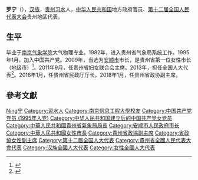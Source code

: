 {{Otheruses|罗宁}}
'''罗宁'''（{{bd|1959年|7月||catIdx=Luo罗}}），[[汉族|汉族]]，[[贵州省|贵州]][[习水县|习水]]人，[[中华人民共和国|中华人民共和国]]地方政府官员、[[第十二届全国人民代表大会|第十二届全国人民代表大会]]贵州地区代表。

== 生平 ==
毕业于[[南京气象学院|南京气象学院]]大气物理专业。1982年，进入贵州省气象局系统工作。1995年1月，加入中国共产党。2009年，当选为[[安顺市|安顺市]]市长，是贵州省第一位女性市长（地级市）<ref>{{Cite web |url=http://www.gz.xinhuanet.com/zfpd/2009-03/31/content_16114950.htm |title=罗宁当选市人民政府市长，接受记者采访 |access-date=2015-05-01 |archive-date=2016-03-04 |archive-url=https://web.archive.org/web/20160304194355/http://www.gz.xinhuanet.com/zfpd/2009-03/31/content_16114950.htm |dead-url=no }}</ref>。2011年9月，任贵州省妇女联合会主席。2013年，担任全国人大代表<ref>{{cite news|title=全国人大代表信息-罗宁|url=http://210.82.31.1:8084/delegate/viewDelegate.action?dbid=122288|accessdate=2013-04-05|newspaper=全国人大网|archive-url=https://web.archive.org/web/20160913013315/http://www.npc.gov.cn/delegate/viewDelegate.action?dbid=122288|archive-date=2016-09-13|dead-url=yes}}</ref>。2016年1月，任贵州省民政厅厅长。2018年1月，任贵州省政协副主席。

== 參考文獻 ==
{{Reflist|2}}

{{贵州省领导人}}
{{中华全国妇女联合会第十一届执行委员会}}

{{Authority control}}
{{DEFAULTSORT:Luo罗}}
[[Category:罗姓|Ning宁]]
[[Category:習水人|Category:習水人]]
[[Category:南京信息工程大學校友|Category:南京信息工程大學校友]]
[[Category:中国共产党党员_(1995年入党)|Category:中国共产党党员 (1995年入党)]]
[[Category:中华人民共和国建立后的中国共产党女党员|Category:中华人民共和国建立后的中国共产党女党员]]
[[Category:中華人民共和國貴州省氣象局局長|Category:中華人民共和國貴州省氣象局局長]]
[[Category:安顺市人民政府市长|Category:安顺市人民政府市长]]
[[Category:中華人民共和國女性市長|Category:中華人民共和國女性市長]]
[[Category:貴州省政協副主席|Category:貴州省政協副主席]]
[[Category:省政協女性副主席|Category:省政協女性副主席]]
[[Category:第十二届全国人大代表|Category:第十二届全国人大代表]]
[[Category:貴州省全國人民代表大會代表|Category:貴州省全國人民代表大會代表]]
[[Category:汉族全國人大代表|Category:汉族全國人大代表]]
[[Category:女性全國人大代表|Category:女性全國人大代表]]

{{中华人民共和国官员小作品}}